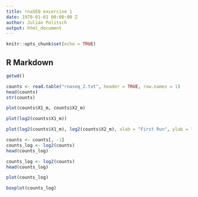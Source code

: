 ```yaml
---
title: rnaSEQ excercise 1
date: 1970-01-01 00:00:00 Z
author: Julian Politsch
output: html_document
---
```


```r
knitr::opts_chunk$set(echo = TRUE)
```

## R Markdown
```r
getwd()
```


```r
counts <- read.table("rnaseq_2.txt", header = TRUE, row.names = 1)
head(counts)
str(counts)
```
```r
plot(counts$X1_m, counts$X2_m)
```
```r
plot(log2(counts$X1_m))
```
```r
plot(log2(counts$X1_m), log2(counts$X2_m), xlab = "First Run", ylab = "Second Run")
```

```r
counts <- counts[, -1]
counts_log <- log2(counts)
head(counts_log)
```
```r
counts_log <- log2(counts)
head(counts_log)
```

```r
plot(counts_log)
```
```r
boxplot(counts_log)
```


